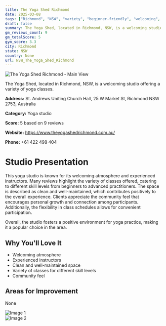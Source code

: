 ```yaml
---
title: The Yoga Shed Richmond
date: 2025-03-08
tags: ["Richmond", "NSW", "variety", "beginner-friendly", "welcoming", "community", "Richmond"]  
draft: false
summary: The Yoga Shed, located in Richmond, NSW, is a welcoming studio offering a variety of yoga classes.
gm_reviews_count: 9
gm_totalScore: 5
gym_score: 3.3
city: Richmond
state: NSW
country: None
url: NSW_The_Yoga_Shed_Richmond
---
```


<div className="aspect-[16/9] relative my-8">
  <img 
    src="https://lh5.googleusercontent.com/p/AF1QipOQWBdxzzTL9xH5OKeDNkpkr8fru6NTAtm3W0p7=w1920-h1080-k-no"
    alt="The Yoga Shed Richmond - Main View"
    className="object-cover absolute inset-0 w-full h-full rounded-lg"
  />
</div>

The Yoga Shed, located in Richmond, NSW, is a welcoming studio offering a variety of yoga classes.

**Address:** St. Andrews Uniting Church Hall, 25 W Market St, Richmond NSW 2753, Australia

**Category:** Yoga studio

**Score:** 5 based on 9 reviews

**Website:** https://www.theyogashedrichmond.com.au/

**Phone:** +61 422 498 404

# Studio Presentation

This yoga studio is known for its welcoming atmosphere and experienced instructors. Many reviews highlight the variety of classes offered, catering to different skill levels from beginners to advanced practitioners. The space is described as clean and well-maintained, which contributes positively to the overall experience. Clients appreciate the community feel that encourages personal growth and connection among participants. Additionally, the flexibility in class schedules allows for convenient participation.

Overall, the studio fosters a positive environment for yoga practice, making it a popular choice in the area.

## Why You'll Love It

- Welcoming atmosphere
- Experienced instructors
- Clean and well-maintained space
- Variety of classes for different skill levels
- Community feel

## Areas for Improvement

None

<div className="grid grid-cols-1 xl:grid-cols-2 gap-4 my-8">
<div className="aspect-[4/3] relative"><img src="https://lh5.googleusercontent.com/p/AF1QipPF7F9Gw7zCboSjalkOEzst_wqbYWMk5Hx_M1B5=w1920-h1080-k-no" alt="Image 1" className="object-cover absolute inset-0 w-full h-full rounded-lg" /></div>
<div className="aspect-[4/3] relative"><img src="https://streetviewpixels-pa.googleapis.com/v1/thumbnail?panoid=WVW-cdMHQ1IloXishi4zZA&cb_client=maps_sv.tactile.gps&w=203&h=100&yaw=113.79735&pitch=0&thumbfov=100" alt="Image 2" className="object-cover absolute inset-0 w-full h-full rounded-lg" /></div>
</div>